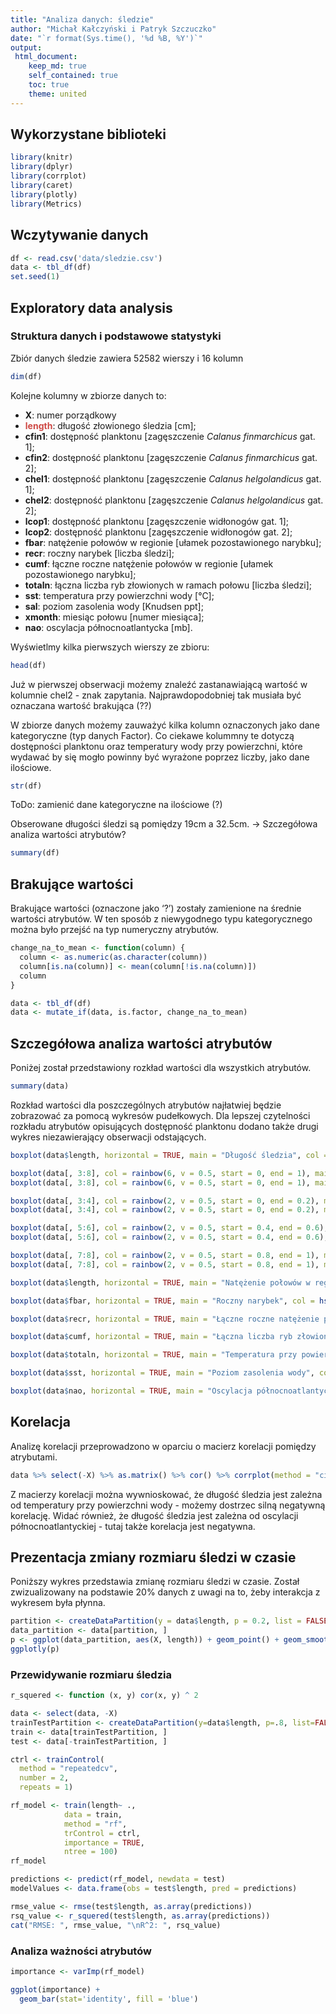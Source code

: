 ```yaml
---
title: "Analiza danych: śledzie"
author: "Michał Kałczyński i Patryk Szczuczko"
date: "`r format(Sys.time(), '%d %B, %Y')`"
output: 
 html_document:
    keep_md: true
    self_contained: true
    toc: true
    theme: united
---
```


## Wykorzystane biblioteki
```r
library(knitr)
library(dplyr)
library(corrplot)
library(caret)
library(plotly)
library(Metrics)
```

## Wczytywanie danych
```r
df <- read.csv('data/sledzie.csv')
data <- tbl_df(df)
set.seed(1)
```

## Exploratory data analysis
### Struktura danych i podstawowe statystyki
Zbiór danych śledzie zawiera 52582 wierszy i 16 kolumn
```r
dim(df)
```

<p>Kolejne kolumny w zbiorze danych to:</p>
<ul>
<li><strong>X</strong>: numer porządkowy</li>
<li><strong><span style="color:#ce4844">length</span></strong>: długość złowionego śledzia [cm];</li>
<li><strong>cfin1</strong>: dostępność planktonu [zagęszczenie <em>Calanus finmarchicus</em> gat. 1];</li>
<li><strong>cfin2</strong>: dostępność planktonu [zagęszczenie <em>Calanus finmarchicus</em> gat. 2];</li>
<li><strong>chel1</strong>: dostępność planktonu [zagęszczenie <em>Calanus helgolandicus</em> gat. 1];</li>
<li><strong>chel2</strong>: dostępność planktonu [zagęszczenie <em>Calanus helgolandicus</em> gat. 2];</li>
<li><strong>lcop1</strong>: dostępność planktonu [zagęszczenie widłonogów gat. 1];</li>
<li><strong>lcop2</strong>: dostępność planktonu [zagęszczenie widłonogów gat. 2];</li>
<li><strong>fbar</strong>: natężenie połowów w regionie [ułamek pozostawionego narybku];</li>
<li><strong>recr</strong>: roczny narybek [liczba śledzi];</li>
<li><strong>cumf</strong>: łączne roczne natężenie połowów w regionie [ułamek pozostawionego narybku];</li>
<li><strong>totaln</strong>: łączna liczba ryb złowionych w ramach połowu [liczba śledzi];</li>
<li><strong>sst</strong>: temperatura przy powierzchni wody [°C];<br />
</li>
<li><strong>sal</strong>: poziom zasolenia wody [Knudsen ppt];</li>
<li><strong>xmonth</strong>: miesiąc połowu [numer miesiąca];</li>
<li><strong>nao</strong>: oscylacja północnoatlantycka [mb].</li>
</ul>

Wyświetlmy kilka pierwszych wierszy ze zbioru:
```r
head(df)
```

Już w pierwszej obserwacji możemy znaleźć zastanawiającą wartość w kolumnie chel2 - znak zapytania. Najprawdopodobniej tak musiała być oznaczana wartość brakująca (??)

W zbiorze danych możemy zauważyć kilka kolumn oznaczonych jako dane kategoryczne (typ danych Factor). Co ciekawe kolummny te dotyczą dostępności planktonu oraz temperatury wody przy powierzchni, które wydawać by się mogło powinny być wyrażone poprzez liczby, jako dane ilościowe.

```r
str(df)
```

ToDo: zamienić dane kategoryczne na ilościowe (?)

Obserowane długości śledzi są pomiędzy 19cm a 32.5cm. -> Szczegółowa analiza wartości atrybutów?
```r
summary(df)
```
## Brakujące wartości
Brakujące wartości (oznaczone jako '?') zostały zamienione na średnie wartości atrybutów. W ten sposób z niewygodnego typu kategorycznego można było przejść na typ numeryczny atrybutów.
```r
change_na_to_mean <- function(column) {
  column <- as.numeric(as.character(column))
  column[is.na(column)] <- mean(column[!is.na(column)])
  column
}

data <- tbl_df(df)
data <- mutate_if(data, is.factor, change_na_to_mean)

```

## Szczegółowa analiza wartości atrybutów
Poniżej został przedstawiony rozkład wartości dla wszystkich atrybutów.
```r
summary(data)
```
Rozkład wartości dla poszczególnych atrybutów najłatwiej będzie zobrazować za pomocą wykresów pudełkowych. Dla lepszej czytelności rozkładu atrybutów opisujących dostępność planktonu dodano także drugi wykres niezawierający obserwacji odstających.
```r
boxplot(data$length, horizontal = TRUE, main = "Długość śledzia", col = hsv(h = 240/360, s = 0.5, v = 0.5))
```
```r
boxplot(data[, 3:8], col = rainbow(6, v = 0.5, start = 0, end = 1), main = "Dostępność planktonu")
boxplot(data[, 3:8], col = rainbow(6, v = 0.5, start = 0, end = 1), main = "Dostępność planktonu", outline = FALSE)

```
```r
boxplot(data[, 3:4], col = rainbow(2, v = 0.5, start = 0, end = 0.2), main = "Zagęszczenie Calanus finmarchicus")
boxplot(data[, 3:4], col = rainbow(2, v = 0.5, start = 0, end = 0.2), main = "Zagęszczenie Calanus finmarchicus", outline = FALSE)
```
```r
boxplot(data[, 5:6], col = rainbow(2, v = 0.5, start = 0.4, end = 0.6), main = "Zagęszczenie Calanus helgolandicus")
boxplot(data[, 5:6], col = rainbow(2, v = 0.5, start = 0.4, end = 0.6), main = "Zagęszczenie Calanus helgolandicus", outline = FALSE)
```
```r
boxplot(data[, 7:8], col = rainbow(2, v = 0.5, start = 0.8, end = 1), main = "Zagęszczenie widłonogów")
boxplot(data[, 7:8], col = rainbow(2, v = 0.5, start = 0.8, end = 1), main = "Zagęszczenie widłonogów", outline = FALSE)
```
```r
boxplot(data$length, horizontal = TRUE, main = "Natężenie połowów w regionie", col = hsv(h = 240/360, s = 0.5, v = 0.5))
```
```r
boxplot(data$fbar, horizontal = TRUE, main = "Roczny narybek", col = hsv(h = 240/360, s = 0.5, v = 0.5))
```
```r
boxplot(data$recr, horizontal = TRUE, main = "Łączne roczne natężenie połowów w regionie", col = hsv(h = 240/360, s = 0.5, v = 0.5))
```
```r
boxplot(data$cumf, horizontal = TRUE, main = "Łączna liczba ryb złowionych w ramach połowu", col = hsv(h = 240/360, s = 0.5, v = 0.5))
```
```r
boxplot(data$totaln, horizontal = TRUE, main = "Temperatura przy powierzchni wody", col = hsv(h = 240/360, s = 0.5, v = 0.5))
```
```r
boxplot(data$sst, horizontal = TRUE, main = "Poziom zasolenia wody", col = hsv(h = 240/360, s = 0.5, v = 0.5))
```
```r
boxplot(data$nao, horizontal = TRUE, main = "Oscylacja północnoatlantycka", col = hsv(h = 240/360, s = 0.5, v = 0.5))
```

## Korelacja
Analizę korelacji przeprowadzono w oparciu o macierz korelacji pomiędzy atrybutami.
```r
data %>% select(-X) %>% as.matrix() %>% cor() %>% corrplot(method = "circle")
```
Z macierzy korelacji można wywnioskować, że długość śledzia jest zależna od temperatury przy powierzchni wody - możemy dostrzec silną negatywną korelację. Widać również, że długość śledzia jest zależna od oscylacji północnoatlantyckiej - tutaj także korelacja jest negatywna.

## Prezentacja zmiany rozmiaru śledzi w czasie
Poniższy wykres przedstawia zmianę rozmiaru śledzi w czasie. Został zwizualizowany na podstawie 20% danych z uwagi na to, żeby interakcja z wykresem była płynna.
```r
partition <- createDataPartition(y = data$length, p = 0.2, list = FALSE)
data_partition <- data[partition, ]
p <- ggplot(data_partition, aes(X, length)) + geom_point() + geom_smooth() + theme_bw()
ggplotly(p)
```


### Przewidywanie rozmiaru śledzia
```r
r_squered <- function (x, y) cor(x, y) ^ 2

data <- select(data, -X)
trainTestPartition <- createDataPartition(y=data$length, p=.8, list=FALSE)
train <- data[trainTestPartition, ]
test <- data[-trainTestPartition, ]

ctrl <- trainControl(
  method = "repeatedcv",
  number = 2,
  repeats = 1)

rf_model <- train(length~ .,
            data = train,
            method = "rf",
            trControl = ctrl,
            importance = TRUE,
            ntree = 100)
rf_model
```

```r
predictions <- predict(rf_model, newdata = test)
modelValues <- data.frame(obs = test$length, pred = predictions)

rmse_value <- rmse(test$length, as.array(predictions))
rsq_value <- r_squered(test$length, as.array(predictions))
cat("RMSE: ", rmse_value, "\nR^2: ", rsq_value)

```

### Analiza ważności atrybutów
```r
importance <- varImp(rf_model)

ggplot(importance) +
  geom_bar(stat='identity', fill = 'blue')
```
